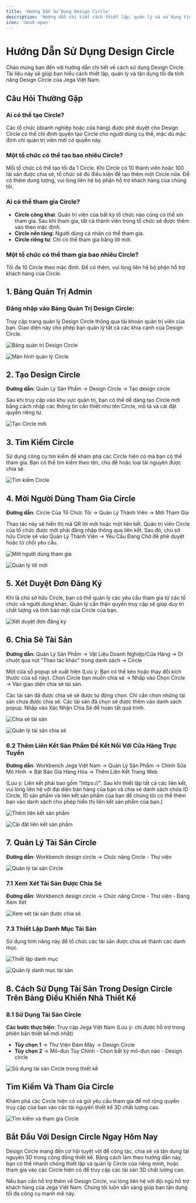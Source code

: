 ```yaml
---
title: 'Hướng Dẫn Sử Dụng Design Circle'
description: 'Hướng dẫn chi tiết cách thiết lập, quản lý và sử dụng tính năng Design Circle trong Jega Việt Nam'
icon: 'book-open'
---
```


# Hướng Dẫn Sử Dụng Design Circle

Chào mừng bạn đến với hướng dẫn chi tiết về cách sử dụng Design Circle. Tài liệu này sẽ giúp bạn hiểu cách thiết lập, quản lý và tận dụng tối đa tính năng Design Circle của Jega Việt Nam.

## Câu Hỏi Thường Gặp

### Ai có thể tạo Circle?

Các tổ chức (doanh nghiệp hoặc cửa hàng) được phê duyệt cho Design Circle có thể chỉ định quyền tạo Circle cho người dùng cụ thể, mặc dù mặc định chỉ quản trị viên mới có quyền này.

### Một tổ chức có thể tạo bao nhiêu Circle?

Mỗi tổ chức có thể tạo tối đa 1 Circle. Khi Circle có 10 thành viên hoặc 100 tài sản được chia sẻ, tổ chức sẽ đủ điều kiện để tạo thêm một Circle nữa. Để có thêm dung lượng, vui lòng liên hệ bộ phận hỗ trợ khách hàng của chúng tôi.

### Ai có thể tham gia Circle?

- **Circle công khai**: Quản trị viên của bất kỳ tổ chức nào cũng có thể xin tham gia. Sau khi tham gia, tất cả thành viên trong tổ chức sẽ được thêm vào theo mặc định.
- **Circle nền tảng**: Người dùng cá nhân có thể tham gia.
- **Circle riêng tư**: Chỉ có thể tham gia bằng lời mời.

### Một tổ chức có thể tham gia bao nhiêu Circle?

Tối đa 10 Circle theo mặc định. Để có thêm, vui lòng liên hệ bộ phận hỗ trợ khách hàng của Circle.

## 1. Bảng Quản Trị Admin

### Đăng nhập vào Bảng Quản Trị Design Circle:

Truy cập trang quản lý Design Circle thông qua tài khoản quản trị viên của bạn. Giao diện này cho phép bạn quản lý tất cả các khía cạnh của Design Circle.

![Bảng quản trị Design Circle](https://ai-study1.3vjia.com/aihouse-web/8607ca37-2c6d-4bc9-bfdd-90752caba82c.png)

![Màn hình quản lý Circle](https://ai-study1.3vjia.com/aihouse-web/1186c0d7-83e1-42b3-8604-e4fe67e91e14.png)

## 2. Tạo Design Circle

**Đường dẫn**: Quản Lý Sản Phẩm → Design Circle → Tạo design circle

Sau khi truy cập vào khu vực quản trị, bạn có thể dễ dàng tạo Circle mới bằng cách nhập các thông tin cần thiết như tên Circle, mô tả và cài đặt quyền riêng tư.

![Tạo Circle mới](https://ai-study1.3vjia.com/aihouse-web/31d1d79b-592b-483a-b696-f92a3937a765.png)

## 3. Tìm Kiếm Circle

Sử dụng công cụ tìm kiếm để khám phá các Circle hiện có mà bạn có thể tham gia. Bạn có thể tìm kiếm theo tên, chủ đề hoặc loại tài nguyên được chia sẻ.

![Tìm kiếm Circle](https://ai-study1.3vjia.com/aihouse-web/589a28d8-2f24-46a1-be43-f99b71f2954e.png)

## 4. Mời Người Dùng Tham Gia Circle

**Đường dẫn**: Circle Của Tổ Chức Tôi → Quản Lý Thành Viên → Mời Tham Gia

Thao tác này sẽ hiển thị mã QR lời mời hoặc một liên kết. Quản trị viên Circle của tổ chức được mời phải đăng nhập thông qua liên kết. Sau đó, chủ sở hữu Circle sẽ vào Quản Lý Thành Viên → Yêu Cầu Đang Chờ để phê duyệt hoặc từ chối yêu cầu.

![Mời người dùng tham gia](https://ai-study1.3vjia.com/aihouse-web/ee9b4bec-e04e-4c58-8cff-25d227e78a84.png)

![Quản lý lời mời](https://ai-study1.3vjia.com/aihouse-web/a754f90b-5de3-4c9d-a264-b99b857d7f7e.png)

## 5. Xét Duyệt Đơn Đăng Ký

Khi là chủ sở hữu Circle, bạn có thể quản lý các yêu cầu tham gia từ các tổ chức và người dùng khác. Quản lý cẩn thận quyền truy cập sẽ giúp duy trì chất lượng và tính bảo mật của Circle của bạn.

![Xét duyệt đơn đăng ký](https://ai-study1.3vjia.com/aihouse-web/0ca8581a-c24e-47c1-90ce-1be658cb8a15.png)

## 6. Chia Sẻ Tài Sản

**Đường dẫn**: Quản Lý Sản Phẩm → Vật Liệu Doanh Nghiệp/Cửa Hàng → Di chuột qua nút "Thao tác khác" trong danh sách → Circle

Một cửa sổ popup sẽ xuất hiện (Lưu ý: Bạn có thể kéo hoặc thay đổi kích thước cửa sổ này). Chọn Circle bạn muốn chia sẻ → Nhấp vào Chọn Circle → Vào giao diện chia sẻ tài sản.

Các tài sản đã được chia sẻ sẽ được tự động chọn. Chỉ cần chọn những tài sản chưa được chia sẻ. Các tài sản đã chọn sẽ được thêm vào danh sách popup. Nhấp vào Xác Nhận Chia Sẻ để hoàn tất quá trình.

![Chia sẻ tài sản](https://ai-study1.3vjia.com/aihouse-web/5a2cbafe-4b0b-4bf2-b67d-78348b8ff29f.png)

![Quản lý tài sản chia sẻ](https://ai-study1.3vjia.com/aihouse-web/0b796390-2ecf-49c4-882d-7f433584f92b.png)

### 6.2 Thêm Liên Kết Sản Phẩm Để Kết Nối Với Cửa Hàng Trực Tuyến

**Đường dẫn**: Workbench Jega Việt Nam → Quản Lý Sản Phẩm → Chỉnh Sửa Mô Hình → Bật Báo Giá Hàng Hóa → Thêm Liên Kết Trang Web

(Lưu ý: Liên kết phải bao gồm "https://". Sau khi thiết lập tất cả các liên kết, vui lòng liên hệ với đại diện bán hàng của bạn và chia sẻ danh sách chứa ID Circle, ID sản phẩm và liên kết sản phẩm của bạn để chúng tôi có thể thêm bạn vào danh sách cho phép hiển thị liên kết sản phẩm của bạn.)

![Thêm liên kết sản phẩm](https://ai-study1.3vjia.com/aihouse-web/9ab512e4-64eb-4d5f-9296-8eed167edd62.png)

![Cài đặt liên kết sản phẩm](https://ai-study1.3vjia.com/aihouse-web/2fb69f17-b962-4066-8abd-8f3ca890c562.png)

## 7. Quản Lý Tài Sản Circle

**Đường dẫn**: Workbench design circle → Chức năng Circle - Thư viện

![Quản lý tài sản Circle](https://ai-study1.3vjia.com/aihouse-web/fbdd136e-6719-4e44-a944-710405ea0d8b.png)

### 7.1 Xem Xét Tài Sản Được Chia Sẻ

**Đường dẫn**: Workbench design circle → Chức năng Circle - Thư viện - Đang Xem Xét

![Xem xét tài sản được chia sẻ](https://ai-study1.3vjia.com/aihouse-web/cbd3696c-7767-4566-a592-1ad29dbcf65f.png)

### 7.3 Thiết Lập Danh Mục Tài Sản

Sử dụng tính năng này để tổ chức các tài sản được chia sẻ thành các danh mục.

![Thiết lập danh mục](https://ai-study1.3vjia.com/aihouse-web/9a7f2119-87a9-4c8e-be0b-21eeae5565ca.png)

![Quản lý danh mục tài sản](https://ai-study1.3vjia.com/aihouse-web/14251362-7205-425b-96a1-eb0cd1a3de63.png)

## 8. Cách Sử Dụng Tài Sản Trong Design Circle Trên Bảng Điều Khiển Nhà Thiết Kế

### 8.1 Sử Dụng Tài Sản Circle

**Các bước thực hiện**:
Truy cập Jega Việt Nam (Lưu ý: chỉ được hỗ trợ trong phiên bản thiết kế mới nhất)
- **Tùy chọn 1** → Thư Viện Đám Mây → Design Circle
- **Tùy chọn 2** → Mô-đun Tùy Chỉnh - Chọn bất kỳ mô-đun nào - Design circle

![Sử dụng tài sản Circle trong thiết kế](https://ai-study1.3vjia.com/aihouse-web/0c2b1ce3-518b-47c4-b39a-abe440241dcb.png)

## Tìm Kiếm Và Tham Gia Circle

Khám phá các Circle hiện có và gửi yêu cầu tham gia để mở rộng quyền truy cập của bạn vào các tài nguyên thiết kế 3D chất lượng cao.

![Tìm kiếm và tham gia Circle](https://ai-study1.3vjia.com/aihouse-web/ab0dc826-bfc8-4acf-95c6-338a9ebb1bf0.png)

## Bắt Đầu Với Design Circle Ngay Hôm Nay

Design Circle mang đến cơ hội tuyệt vời để cộng tác, chia sẻ và tận dụng tài nguyên 3D trong cộng đồng thiết kế. Bằng cách làm theo hướng dẫn này, bạn có thể nhanh chóng thiết lập và quản lý Circle của riêng mình, hoặc tham gia vào các Circle hiện có để truy cập các tài sản 3D chất lượng cao.

Nếu bạn cần hỗ trợ thêm về Design Circle, vui lòng liên hệ với đội ngũ hỗ trợ khách hàng của Jega Việt Nam. Chúng tôi luôn sẵn sàng giúp bạn tận dụng tối đa công cụ mạnh mẽ này.

